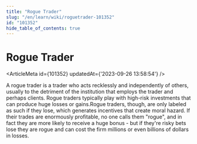 ```yaml
---
title: "Rogue Trader"
slug: "/en/learn/wiki/roguetrader-101352"
id: "101352"
hide_table_of_contents: true
---
```



# Rogue Trader

<ArticleMeta id={101352} updatedAt={'2023-09-26 13:58:54'} />
<div className='border-solid border-b border-t-0 my-4 border-[var(--ifm-color-gray-300)]' />

A rogue trader is a trader who acts recklessly and independently of others, usually to the detriment of the institution that employs the trader and perhaps clients. Rogue traders typically play with high-risk investments that can produce huge losses or gains.Rogue traders, though, are only labeled as such if they lose, which generates incentives that create moral hazard. If their trades are enormously profitable, no one calls them "rogue", and in fact they are more likely to receive a huge bonus - but if they're risky bets lose they are rogue and can cost the firm millions or even billions of dollars in losses.
